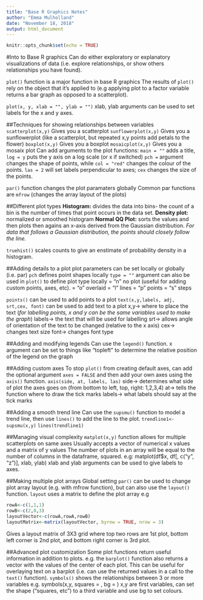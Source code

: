 ---
title: "Base R Graphics Notes"
author: "Emma Mulholland"
date: "November 18, 2018"
output: html_document
---

```{r setup, include=FALSE}
knitr::opts_chunk$set(echo = TRUE)
```
#Into to Base R graphics
Can do either exploratory or explanatory visualizations of data (i.e. explore relationships, or show others relationships you have found). 

`plot()` function is a major function in base R graphics
The results of `plot()` rely on the object that it's applied to (e.g applying plot to a factor variable returns a bar graph as opposed to a scatterplot). 

`plot(x, y, xlab = "", ylab = "")` xlab, ylab arguments can be used to set labels for the x and y axes. 

##Techniques for showing relationships between variables 
`scatterplot(x,y)` Gives you a scatterplot
`sunflowerplot(x,y)` Gives you a sunflowerplot (like a scatterplot, but repeated x,y points add petals to the 
flower)
`boxplot(x,y)` Gives you a boxplot
`mosaicplot(x,y)` Gives you a mosaix plot
Can add arguments to the plot functions: `main = ""` adds a title, `log = y` puts the y axis on a log scale (or x if switched)
`pch = ` argument changes the shape of points, while `col = "red"` changes the colour of the points. 
`las = 2` will set labels perpendicular to axes; `cex` changes the size of the points. 

`par()` function changes the plot paramaters globally 
Common par functions are `mfrow` (changes the array layout of the plots)

##Different plot types
**Histogram:** divides the data into bins- the count of a bin is the number of times that point occurs in the data set.
**Density plot:** normalized or smoothed histogram 
**Normal QQ Plot:** sorts the values and then plots then agains an x-axis derived from the Gaussian distribution. *For data that follows a Gaussian distribution, the points should closely follow the line.*

`truehist()` scales counts to give an enstimate of probability density in a histogram. 


##Adding details to a plot
plot parameters can be set locally or globally (i.e. par)
`pch` defines point shapes locally
`type = ""` argument can also be used in `plot()` to define plot type locally
= "n" no plot (useful for adding custom points, axes, etc).
= "o" overlaid 
= "l" lines
= "p" points
= "s" steps

`points()` can be used to add points to a plot
`text(x,y,labels, adj, srt,cex, font)` can be used to add text to a plot
x,y-> where to place the text (*for labelling points, x and y can be the same variables used to make the graph*)
labels-> the text that will be used for labelling
srt-> allows angle of orientation of the text to be changed (relative to the x axis)
cex-> changes text size
font-> changes font type

##Adding and modifying legends
Can use the `legend()` function. 
x argument can be set to things like "topleft" to determine the relative position of the legend on the graph

##Adding custom axes 
To stop `plot()` from creating default axes, can add the optional argument `axes = FALSE` and then add your own axes using the `axis()` function. 
`axis(side, at, labels, las)`
side-> determines what side of plot the axes goes on (from bottom to left, top, right: 1,2,3,4)
at-> tells the function where to draw the tick marks
labels-> what labels should say at the tick marks 

##Adding a smooth trend line
Can use the `supsmu()` function to model a trend line, then use `lines()` to add the line to the plot.
`trendline1<-supsmu(x,y)`
`lines(trendline1)`


##Managing visual complexity
`matplot(x,y)` function allows for multiple scatterplots on same axes
Usually accepts a vector of numerical x values and a matrix of y values
The number of plots in an array will be equal to the number of columns in the dataframe, squared.
e.g: matplot(df$x, df[, c("y", "z")], xlab, ylab) 
xlab and ylab arguments can be used to give labels to axes. 

##Making multiple plot arrays
Global setting `par()` can be used to change plot array layout (e.g. with mfrow function), but can also use the `layout()` function. 
`layout` uses a matrix to define the plot array 
e.g
```{r}
rowA<-c(1,1,1)
rowB<-c(2,0,3)
layoutVector<-c(rowA,rowA,rowB)
layoutMatrix<-matrix(layoutVector, byrow = TRUE, nrow = 3)
```
Gives a layout matrix of 3X3 grid where top two rows are 1st plot, bottom left corner is 2nd plot, and bottom right corner is 3rd plot. 

##Advanced plot customization
Some plot functions return useful information in addition to plots. e.g. the `barplot()` function also returns a vector with the values of the center of each plot. This can be useful for overlaying text on a barplot (i.e. can use the returned values in a call to the `text()` function). 
`symbols()` shows the relationships between 3 or more variables
e.g. symbols(x,y, squares = , bg = )
x,y are first variables, can set the shape ("squares, etc") to a third variable and use bg to set colours. 






































